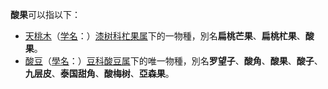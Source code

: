 '''酸果'''可以指以下：
*[[天桃木|天桃木]]（[[学名|学名]]：{{lang|la|''Mangifera persiciformis''}}）[[漆树科|漆树科]][[杧果属|杧果属]]下的一物種，別名'''扁桃芒果'''、'''扁桃杧果'''、'''酸果'''。
*[[酸豆|酸豆]]（[[學名|學名]]：''{{lang|la|Tamarindus indica}}''）[[豆科|豆科]][[酸豆属|酸豆属]]下的唯一物種，別名'''罗望子'''、'''酸角'''、'''酸果'''、'''酸子'''、'''九层皮'''、'''泰国甜角'''、'''酸梅树'''、'''亞森果'''。